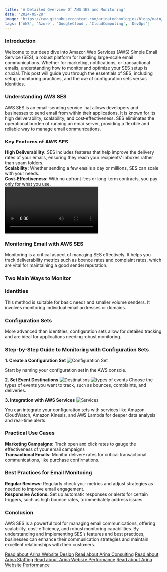 ```yaml
---
title: 'A Detailed Overview Of AWS SES and Monitoring'
date: '2024-05-28'
image: 'https://raw.githubusercontent.com/arinatechnologies/blogs/main/images/AWS%20SES.webp'
tags: ['AWS', 'Azure', 'GoogleCloud', 'CloudComputing', 'DevOps']
---
```


### Introduction

Welcome to our deep dive into Amazon Web Services (AWS) Simple Email Service (SES), a robust platform for handling large-scale email communications. Whether for marketing, notifications, or transactional emails, understanding how to monitor and optimize your SES setup is crucial. This post will guide you through the essentials of SES, including setup, monitoring practices, and the use of configuration sets versus identities.

### Understanding AWS SES

AWS SES is an email-sending service that allows developers and businesses to send email from within their applications. It is known for its high deliverability, scalability, and cost-effectiveness. SES eliminates the operational burden of running an email server, providing a flexible and reliable way to manage email communications.

### Key Features of AWS SES

 **High Deliverability:** SES includes features that help improve the delivery rates of your emails, ensuring they reach your recipients' inboxes rather than spam folders.<br/>
 **Scalability:** Whether sending a few emails a day or millions, SES can scale with your needs.<br/>
 **Cost-Effectiveness:** With no upfront fees or long-term contracts, you pay only for what you use.<br/>
<Video id="S2azp3CycOs" title="A Detailed Overview Of AWS SES and Monitoring"/>

### Monitoring Email with AWS SES

Monitoring is a critical aspect of managing SES effectively. It helps you track deliverability metrics such as bounce rates and complaint rates, which are vital for maintaining a good sender reputation.

### Two Main Ways to Monitor

### Identities

This method is suitable for basic needs and smaller volume senders. It involves monitoring individual email addresses or domains.

### Configuration Sets

More advanced than identities, configuration sets allow for detailed tracking and are ideal for applications needing robust monitoring.

### Step-by-Step Guide to Monitoring with Configuration Sets

**1. Create a Configuration Set**
![Configuration Set](https://raw.githubusercontent.com/arinatechnologies/blogs/971bfaff87561efbe7049a92d4bf572ccbfb3f1e/images/awssesmonitoring/createset.webp)

Start by naming your configuration set in the AWS console.

**2. Set Event Destinations**
![Destinations](https://raw.githubusercontent.com/arinatechnologies/blogs/971bfaff87561efbe7049a92d4bf572ccbfb3f1e/images/awssesmonitoring/complaint%2Cbounce.webp)
![types of events](https://raw.githubusercontent.com/arinatechnologies/blogs/971bfaff87561efbe7049a92d4bf572ccbfb3f1e/images/awssesmonitoring/selecteventtypes.webp)
Choose the types of events you want to track, such as bounces, complaints, and deliveries.

**3. Integration with AWS Services**
![Services](https://raw.githubusercontent.com/arinatechnologies/blogs/971bfaff87561efbe7049a92d4bf572ccbfb3f1e/images/awssesmonitoring/amazoncloudwatch.webp)

You can integrate your configuration sets with services like Amazon CloudWatch, Amazon Kinesis, and AWS Lambda for deeper data analysis and real-time alerts.

### Practical Use Cases

**Marketing Campaigns:** Track open and click rates to gauge the effectiveness of your email campaigns.<br/>
**Transactional Emails:** Monitor delivery rates for critical transactional communications, like purchase confirmations.<br/>
### Best Practices for Email Monitoring

**Regular Reviews:** Regularly check your metrics and adjust strategies as needed to improve email engagement.<br/>
**Responsive Actions:** Set up automatic responses or alerts for certain triggers, such as high bounce rates, to immediately address issues.

### Conclusion

AWS SES is a powerful tool for managing email communications, offering scalability, cost-efficiency, and robust monitoring capabilities. By understanding and implementing SES's features and best practices, businesses can enhance their communication strategies and maintain excellent relationships with their customers.

[Read about Arina Website Design](https://www.arinatechnologies.com/website-design)
[Read about Arina Consulting](https://www.arinatechnologies.com/consulting)
[Read about Arina Staffing](https://www.arinatechnologies.com/staffing)
[Read about Arina Website Performance](https://www.arinatechnologies.com/website-performance)
[Read about Arina Website Performance](https://www.arinatechnologies.com/pricing)
